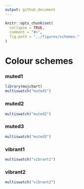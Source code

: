 ```yaml
---
output: github_document
---
```


<!-- schemes.md is generated from schemes.Rmd. Please edit that file -->

```r
knitr::opts_chunk$set(
  collapse = TRUE,
  comment = "#>",
  fig.path = "../figures/schemes-"
)
```

# Colour schemes

### muted1

```r
library(mojchart)
multiswatch("muted1")
```

### muted2

```r
multiswatch("muted2")

```

### muted3

```r
multiswatch("muted3")

```

### vibrant1

```r
multiswatch("vibrant1")
```

### vibrant2

```r
multiswatch("vibrant2")
```

